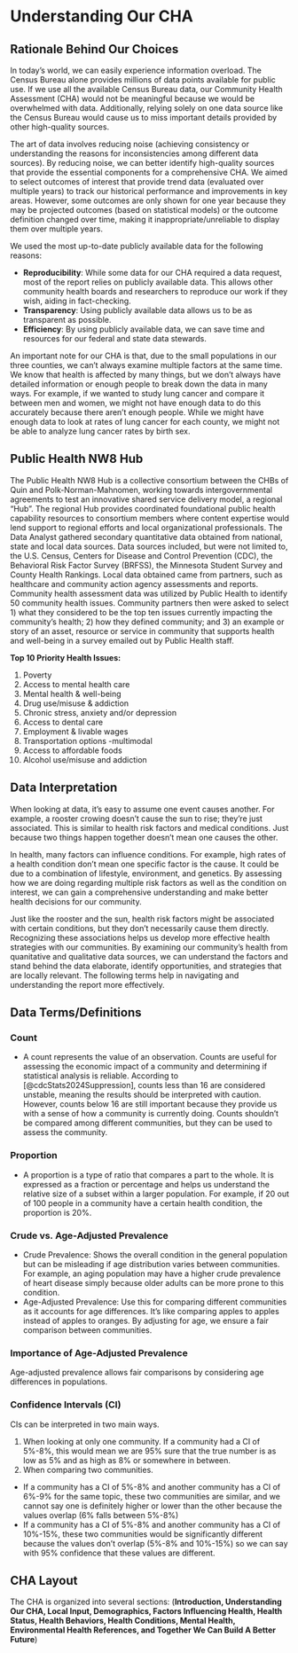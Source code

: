 <!-- I am not a fan of putting unnumbered here but for it to appear in a pdf header {.unnumbered} is required  -->

# Understanding Our CHA {.unnumbered}

## Rationale Behind Our Choices

In today's world, we can easily experience information overload. The Census Bureau alone provides millions of data points available for public use. If we use all the available Census Bureau data, our Community Health Assessment (CHA) would not be meaningful because we would be overwhelmed with data. Additionally, relying solely on one data source like the Census Bureau would cause us to miss important details provided by other high-quality sources.

The art of data involves reducing noise (achieving consistency or understanding the reasons for inconsistencies among different data sources). By reducing noise, we can better identify high-quality sources that provide the essential components for a comprehensive CHA. We aimed to select outcomes of interest that provide trend data (evaluated over multiple years) to track our historical performance and improvements in key areas. However, some outcomes are only shown for one year because they may be projected outcomes (based on statistical models) or the outcome definition changed over time, making it inappropriate/unreliable to display them over multiple years.

We used the most up-to-date publicly available data for the following reasons:

-   **Reproducibility**: While some data for our CHA required a data request, most of the report relies on publicly available data. This allows other community health boards and researchers to reproduce our work if they wish, aiding in fact-checking.
-   **Transparency**: Using publicly available data allows us to be as transparent as possible.
-   **Efficiency**: By using publicly available data, we can save time and resources for our federal and state data stewards.

An important note for our CHA is that, due to the small populations in our three counties, we can't always examine multiple factors at the same time. We know that health is affected by many things, but we don't always have detailed information or enough people to break down the data in many ways. For example, if we wanted to study lung cancer and compare it between men and women, we might not have enough data to do this accurately because there aren't enough people. While we might have enough data to look at rates of lung cancer for each county, we might not be able to analyze lung cancer rates by birth sex.

## Public Health NW8 Hub

The Public Health NW8 Hub is a collective consortium between the CHBs of Quin and Polk-Norman-Mahnomen, working towards intergovernmental agreements to test an innovative shared service delivery model, a regional "Hub". The regional Hub provides coordinated foundational public health capability resources to consortium members where content expertise would lend support to regional efforts and local organizational professionals. The Data Analyst gathered secondary quantitative data obtained from national, state and local data sources. Data sources included, but were not limited to, the U.S. Census, Centers for Disease and Control Prevention (CDC), the Behavioral Risk Factor Survey (BRFSS), the Minnesota Student Survey and County Health Rankings. Local data obtained came from partners, such as healthcare and community action agency assessments and reports. Community health assessment data was utilized by Public Health to identify 50 community health issues. Community partners then were asked to select 1) what they considered to be the top ten issues currently impacting the community's health; 2) how they defined community; and 3) an example or story of an asset, resource or service in community that supports health and well-being in a survey emailed out by Public Health staff.

**Top 10 Priority Health Issues:**

1.  Poverty
2.  Access to mental health care
3.  Mental health & well-being
4.  Drug use/misuse & addiction
5.  Chronic stress, anxiety and/or depression
6.  Access to dental care
7.  Employment & livable wages
8.  Transportation options -multimodal
9.  Access to affordable foods
10. Alcohol use/misuse and addiction

## Data Interpretation

When looking at data, it's easy to assume one event causes another. For example, a rooster crowing doesn't cause the sun to rise; they're just associated. This is similar to health risk factors and medical conditions. Just because two things happen together doesn't mean one causes the other.

In health, many factors can influence conditions. For example, high rates of a health condition don't mean one specific factor is the cause. It could be due to a combination of lifestyle, environment, and genetics. By assessing how we are doing regarding multiple risk factors as well as the condition on interest, we can gain a comprehensive understanding and make better health decisions for our community.

Just like the rooster and the sun, health risk factors might be associated with certain conditions, but they don't necessarily cause them directly. Recognizing these associations helps us develop more effective health strategies with our communities. By examining our community's health from quanitative and qualitative data sources, we can understand the factors and stand behind the data elaborate, identify opportunities, and strategies that are locally relevant. The following terms help in navigating and understanding the report more effectively.

## Data Terms/Definitions

### Count

-   A count represents the value of an observation. Counts are useful for assessing the economic impact of a community and determining if statistical analysis is reliable. According to [@cdcStats2024Suppression], counts less than 16 are considered unstable, meaning the results should be interpreted with caution. However, counts below 16 are still important because they provide us with a sense of how a community is currently doing. Counts shouldn't be compared among different communities, but they can be used to assess the community.

### Proportion

-   A proportion is a type of ratio that compares a part to the whole. It is expressed as a fraction or percentage and helps us understand the relative size of a subset within a larger population. For example, if 20 out of 100 people in a community have a certain health condition, the proportion is 20%.

### Crude vs. Age-Adjusted Prevalence

-   Crude Prevalence: Shows the overall condition in the general population but can be misleading if age distribution varies between communities. For example, an aging population may have a higher crude prevalence of heart disease simply because older adults can be more prone to this condition.
-   Age-Adjusted Prevalence: Use this for comparing different communities as it accounts for age differences. It's like comparing apples to apples instead of apples to oranges. By adjusting for age, we ensure a fair comparison between communities.

### Importance of Age-Adjusted Prevalence

Age-adjusted prevalence allows fair comparisons by considering age differences in populations.

### Confidence Intervals (CI)

CIs can be interpreted in two main ways.

1.  When looking at only one community. If a community had a CI of 5%-8%, this would mean we are 95% sure that the true number is as low as 5% and as high as 8% or somewhere in between.
2.  When comparing two communities.

-   If a community has a CI of 5%-8% and another community has a CI of 6%-9% for the same topic, these two communities are similar, and we cannot say one is definitely higher or lower than the other because the values overlap (6% falls between 5%-8%)
-   If a community has a CI of 5%-8% and another community has a CI of 10%-15%, these two communities would be significantly different because the values don't overlap (5%-8% and 10%-15%) so we can say with 95% confidence that these values are different.

## CHA Layout

The CHA is organized into several sections: (**Introduction, Understanding Our CHA, Local Input, Demographics, Factors Influencing Health, Health Status, Health Behaviors, Health Conditions, Mental Health, Environmental Health References, and Together We Can Build A Better Future**)

